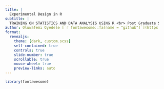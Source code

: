 ```yaml
---
title: |
  Experimental Design in R
subtitle: |
  TRAINING ON STATISTICS AND DATA ANALYSIS USING R <br> Post Graduate Students, CPEB Club, University of Ibadan   
author: Oluwafemi Oyedele [`r fontawesome::fa(name = "github")`](https://github.com/BB1464) [`r fontawesome::fa(name = "linkedin")`](https://www.linkedin.com/in/oluwafemioyedele/) [`r fontawesome::fa(name = "link")`](https://bb1464.github.io/oluwafemi-oyedele/) [`r fontawesome::fa(name = "twitter")`](https://twitter.com/OluwafemOyedele)
format:
  revealjs:
    theme: [dark, custom.scss]
    self-contained: true
    controls: true
    slide-number: true
    scrollable: true
    mouse-wheel: true
    preview-links: auto
---
```


```r
library(fontawesome)
```

